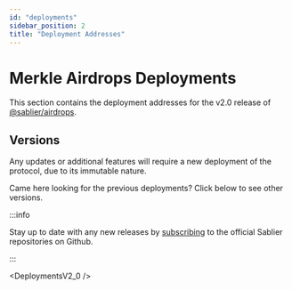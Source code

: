 ```yaml
---
id: "deployments"
sidebar_position: 2
title: "Deployment Addresses"
---
```



# Merkle Airdrops Deployments

[latest]: https://npmjs.com/package/@sablier/airdrops

This section contains the deployment addresses for the v2.0 release of [@sablier/airdrops][latest].

<DeploymentNote />

## Versions

Any updates or additional features will require a new deployment of the protocol, due to its immutable nature.

Came here looking for the previous deployments? Click below to see other versions.

<ReleaseHistoryAirdrops />

:::info

Stay up to date with any new releases by [subscribing](https://x.com/Sablier/status/1821220784661995627) to the official
Sablier repositories on Github.

:::

<DeploymentsV2_0 />
